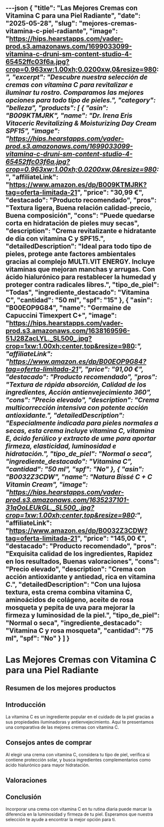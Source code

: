 ---json
{
  "title": "Las Mejores Cremas con Vitamina C para una Piel Radiante",
  "date": "2025-05-28",
  "slug": "mejores-cremas-vitamina-c-piel-radiante",
  "image": "https://hips.hearstapps.com/vader-prod.s3.amazonaws.com/1699033099-vitamina-c-druni-sm-content-studio-4-65452ffc03f6a.jpg?crop=0.963xw:1.00xh;0.0200xw,0&resize=980:*",
  "excerpt": "Descubre nuestra selección de cremas con vitamina C para revitalizar e iluminar tu rostro. Comparamos las mejores opciones para todo tipo de pieles.",
  "category": "belleza",
  "products": [
    {
      "asin": "B009KTMJRK",
      "name": "Dr. Irena Eris Vitaceric Revitalizing & Moisturizing Day Cream SPF15",
      "image": "https://hips.hearstapps.com/vader-prod.s3.amazonaws.com/1699033099-vitamina-c-druni-sm-content-studio-4-65452ffc03f6a.jpg?crop=0.963xw:1.00xh;0.0200xw,0&resize=980:*",
      "affiliateLink": "https://www.amazon.es/dp/B009KTMJRK?tag=oferta-limitada-21",
      "price": "30,99 €",
      "destacado": "Producto recomendado",
      "pros": "Textura ligera, Buena relación calidad-precio, Buena composición",
      "cons": "Puede quedarse corta en hidratación de pieles muy secas",
      "description": "Crema revitalizante e hidratante de día con vitamina C y SPF15.",
      "detailedDescription": "Ideal para todo tipo de pieles, protege ante factores ambientales gracias al complejo MULTI.VIT ENERGY. Incluye vitaminas que mejoran manchas y arrugas. Con ácido hialurónico para restablecer la humedad y proteger contra radicales libres.",
      "tipo_de_piel": "Todas",
      "ingrediente_destacado": "Vitamina C",
      "cantidad": "50 ml",
      "spf": "15"
    },
    {
      "asin": "B00EOP9G84",
      "name": "Germaine de Capuccini Timexpert C+",
      "image": "https://hips.hearstapps.com/vader-prod.s3.amazonaws.com/1638169596-51J28ZacLYL._SL500_.jpg?crop=1xw:1.00xh;center,top&resize=980:*",
      "affiliateLink": "https://www.amazon.es/dp/B00EOP9G84?tag=oferta-limitada-21",
      "price": "91,00 €",
      "destacado": "Producto recomendado",
      "pros": "Textura de rápida absorción, Calidad de los ingredientes, Acción antienvejecimiento 360",
      "cons": "Precio elevado",
      "description": "Crema multicorrección intensiva con potente acción antioxidante.",
      "detailedDescription": "Especialmente indicada para pieles normales a secas, esta crema incluye vitamina C, vitamina E, ácido ferúlico y extracto de ume para aportar firmeza, elasticidad, luminosidad e hidratación.",
      "tipo_de_piel": "Normal o seca",
      "ingrediente_destacado": "Vitamina C",
      "cantidad": "50 ml",
      "spf": "No"
    },
    {
      "asin": "B0032Z3CDW",
      "name": "Natura Bissé C + C Vitamin Cream",
      "image": "https://hips.hearstapps.com/vader-prod.s3.amazonaws.com/1635237101-31qOoLEUkGL._SL500_.jpg?crop=1xw:1.00xh;center,top&resize=980:*",
      "affiliateLink": "https://www.amazon.es/dp/B0032Z3CDW?tag=oferta-limitada-21",
      "price": "145,00 €",
      "destacado": "Producto recomendado",
      "pros": "Exquisita calidad de los ingredientes, Rapidez en los resultados, Buenas valoraciones",
      "cons": "Precio elevado",
      "description": "Crema con acción antioxidante y antiedad, rica en vitamina C.",
      "detailedDescription": "Con una lujosa textura, esta crema combina vitamina C, aminoácidos de colágeno, aceite de rosa mosqueta y pepita de uva para mejorar la firmeza y luminosidad de la piel.",
      "tipo_de_piel": "Normal o seca",
      "ingrediente_destacado": "Vitamina C y rosa mosqueta",
      "cantidad": "75 ml",
      "spf": "No"
    }
  ]
}
---


# Las Mejores Cremas con Vitamina C para una Piel Radiante

## Resumen de los mejores productos

<ProductRankingTable products={products} />

## Introducción

La vitamina C es un ingrediente popular en el cuidado de la piel gracias a sus propiedades iluminadoras y antienvejecimiento. Aquí te presentamos una comparativa de las mejores cremas con vitamina C.

## Consejos antes de comprar

Al elegir una crema con vitamina C, considera tu tipo de piel, verifica si contiene protección solar, y busca ingredientes complementarios como ácido hialurónico para mayor hidratación.

## Valoraciones

<ProductDetailCard product={products[0]} />

<ProductDetailCard product={products[1]} />

<ProductDetailCard product={products[2]} />

## Conclusión

Incorporar una crema con vitamina C en tu rutina diaria puede marcar la diferencia en la luminosidad y firmeza de tu piel. Esperamos que nuestra selección te ayude a encontrar la mejor opción para ti.
